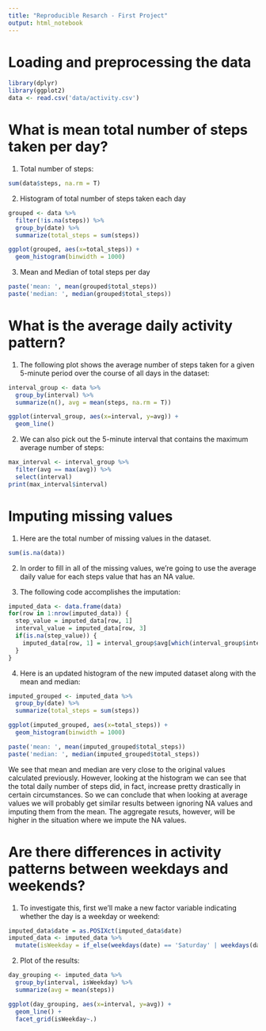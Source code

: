```yaml
---
title: "Reproducible Resarch - First Project"
output: html_notebook
---
```

# Loading and preprocessing the data
```r
library(dplyr)
library(ggplot2)
data <- read.csv('data/activity.csv')
```

# What is mean total number of steps taken per day?
1. Total number of steps:
```r
sum(data$steps, na.rm = T)
```

2. Histogram of total number of steps taken each day
```r
grouped <- data %>%
  filter(!is.na(steps)) %>%
  group_by(date) %>%
  summarize(total_steps = sum(steps))

ggplot(grouped, aes(x=total_steps)) +
  geom_histogram(binwidth = 1000)
```

3. Mean and Median of total steps per day
```r
paste('mean: ', mean(grouped$total_steps))
paste('median: ', median(grouped$total_steps))
```

# What is the average daily activity pattern?
1. The following plot shows the average number of steps taken for a given 5-minute period over the course of all days in the dataset:
```r
interval_group <- data %>%
  group_by(interval) %>%
  summarize(n(), avg = mean(steps, na.rm = T))

ggplot(interval_group, aes(x=interval, y=avg)) +
  geom_line()
```

2. We can also pick out the 5-minute interval that contains the maximum average number of steps:
```r
max_interval <- interval_group %>%
  filter(avg == max(avg)) %>%
  select(interval)
print(max_interval$interval)
```

# Imputing missing values
1. Here are the total number of missing values in the dataset.
```r
sum(is.na(data))
```

2. In order to fill in all of the missing values, we're going to use the average daily value for each steps value that has an NA value. 

3. The following code accomplishes the imputation:
```r
imputed_data <- data.frame(data)
for(row in 1:nrow(imputed_data)) {
  step_value = imputed_data[row, 1]
  interval_value = imputed_data[row, 3]
  if(is.na(step_value)) {
    imputed_data[row, 1] = interval_group$avg[which(interval_group$interval == interval_value)]
  }
}
```

4. Here is an updated histogram of the new imputed dataset along with the mean and median:
```r
imputed_grouped <- imputed_data %>%
  group_by(date) %>%
  summarize(total_steps = sum(steps))

ggplot(imputed_grouped, aes(x=total_steps)) +
  geom_histogram(binwidth = 1000)

paste('mean: ', mean(imputed_grouped$total_steps))
paste('median: ', median(imputed_grouped$total_steps))
```

We see that mean and median are very close to the original values calculated previously. However, looking at the histogram we can see that the total daily number of steps did, in fact, increase pretty drastically in certain circumstances. So we can conclude that when looking at average values we will probably get similar results between ignoring NA values and imputing them from the mean. The aggregate resuts, however, will be higher in the situation where we impute the NA values.

# Are there differences in activity patterns between weekdays and weekends?
1. To investigate this, first we'll make a new factor variable indicating whether the day is a weekday or weekend:
```r
imputed_data$date = as.POSIXct(imputed_data$date)
imputed_data <- imputed_data %>%
  mutate(isWeekday = if_else(weekdays(date) == 'Saturday' | weekdays(date) == 'Sunday', 'weekend', 'weekday'))
```

2. Plot of the results:
```r
day_grouping <- imputed_data %>%
  group_by(interval, isWeekday) %>%
  summarize(avg = mean(steps))

ggplot(day_grouping, aes(x=interval, y=avg)) +
  geom_line() +
  facet_grid(isWeekday~.)
```